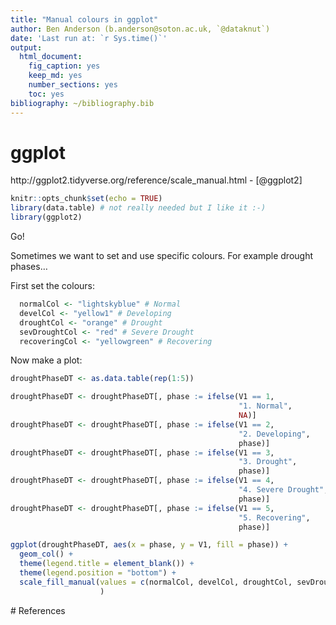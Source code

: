```yaml
---
title: "Manual colours in ggplot"
author: Ben Anderson (b.anderson@soton.ac.uk, `@dataknut`)
date: 'Last run at: `r Sys.time()`'
output: 
  html_document: 
    fig_caption: yes
    keep_md: yes
    number_sections: yes
    toc: yes
bibliography: ~/bibliography.bib
---
```


# ggplot

http://ggplot2.tidyverse.org/reference/scale_manual.html - [@ggplot2]


```r
knitr::opts_chunk$set(echo = TRUE)
library(data.table) # not really needed but I like it :-)
library(ggplot2)

```

Go!

Sometimes we want to set and use specific colours. For example drought phases...

First set the colours:

```r
  normalCol <- "lightskyblue" # Normal
  develCol <- "yellow1" # Developing
  droughtCol <- "orange" # Drought
  sevDroughtCol <- "red" # Severe Drought
  recoveringCol <- "yellowgreen" # Recovering
```

Now make a plot:

```r
droughtPhaseDT <- as.data.table(rep(1:5))

droughtPhaseDT <- droughtPhaseDT[, phase := ifelse(V1 == 1,
                                                   "1. Normal",
                                                   NA)]
droughtPhaseDT <- droughtPhaseDT[, phase := ifelse(V1 == 2,
                                                   "2. Developing",
                                                   phase)]
droughtPhaseDT <- droughtPhaseDT[, phase := ifelse(V1 == 3,
                                                   "3. Drought",
                                                   phase)]
droughtPhaseDT <- droughtPhaseDT[, phase := ifelse(V1 == 4,
                                                   "4. Severe Drought",
                                                   phase)]
droughtPhaseDT <- droughtPhaseDT[, phase := ifelse(V1 == 5,
                                                   "5. Recovering",
                                                   phase)]

ggplot(droughtPhaseDT, aes(x = phase, y = V1, fill = phase)) +
  geom_col() +
  theme(legend.title = element_blank()) +
  theme(legend.position = "bottom") +
  scale_fill_manual(values = c(normalCol, develCol, droughtCol, sevDroughtCol, recoveringCol)
                    )
```

# References